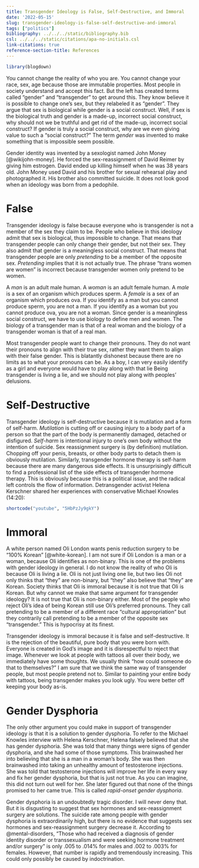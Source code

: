 ```yaml
---
title: Transgender Ideology is False, Self-Destructive, and Immoral
date: '2022-05-15'
slug: transgender-ideology-is-false-self-destructive-and-immoral
tags: ["politics"]
bibliography: ../../../static/bibliography.bib
csl: ../../../static/citations/apa-no-initials.csl
link-citations: true
reference-section-title: References
---
```

```r
library(blogdown)
```

You cannot change the reality of who you are.
You cannot change your race, sex, age because those are immutable properties.
Most people in society understand and accept this fact.
But the left has created terms called "gender" and "transgender" to get around this.
They know believe it is possible to change one's sex, but they relabeled it as "gender".
They argue that sex is biological while gender is a social construct.
Well, if sex is the biological truth and gender is a made-up, incorrect social construct, why should not we be truthful and get rid of the made-up, incorrect social construct?
If gender is truly a social construct, why are we even giving value to such a "social construct?"
The term *gender* was invented to make something that is impossible seem possible.

Gender identity was invented by a sexologist named John Money [@wikijohn-money].
He forced the sex-reassignment of David Reimer by giving him estrogen.
David ended up killing himself when he was 38 years old.
John Money used David and his brother for sexual rehearsal play and photographed it.
His brother also committed suicide.
It does not look good when an ideology was born from a pedophile.

# False

Transgender ideology is false because everyone who is transgender is not a member of the sex they claim to be.
People who believe in this ideology admit that sex is biological, thus impossible to change.
That means that transgender people can only change their gender, but not their sex.
They also admit that gender is a meaningless social construct.
That means that transgender people are only *pretending* to be a member of the opposite sex.
*Pretending* implies that it is not actually true.
The phrase "trans women are women" is incorrect because transgender women only pretend to be women.

A *man* is an adult male human.
A *woman* is an adult female human.
A *male* is a sex of an organism which produces sperm.
A *female* is a sex of an organism which produces ova.
If you identify as a man but you cannot produce sperm, you are not a man.
If you identify as a woman but you cannot produce ova, you are not a woman.
Since gender is a meaningless social construct, we have to use biology to define men and women.
The biology of a transgender man is that of a real woman and the biology of a transgender woman is that of a real man.

Most transgender people want to change their pronouns.
They do not want their pronouns to align with their true sex, rather they want them to align with their false gender.
This is blatantly dishonest because there are no limits as to what your pronouns can be.
As a boy, I can very easily identify as a girl and everyone would have to play along with that lie
Being transgender is living a lie, and we should not play along with peoples' delusions.

# Self-Destructive

Transgender ideology is self-destructive because it is mutilation and a form of self-harm.
*Mutilation* is cutting off or causing injury to a body part of a person so that the part of the body is permanently damaged, detached or disfigured.
*Self-harm* is intentional injury to one's own body without the intention of suicide.
Sex reassignment surgery is (by definition) mutilation.
Chopping off your penis, breasts, or other body parts to detach them is obviously mutilation.
Similarly, transgender hormone therapy is self-harm because there are many dangerous side effects.
It is unsurprisingly difficult to find a professional list of the side effects of transgender hormone therapy.
This is obviously because this is a political issue, and the radical left controls the flow of information.
Detransgender activist Helena Kerschner shared her experiences with conservative Michael Knowles (14:20):

```r
shortcode("youtube", "5HbPzJy9gkY")
```

# Immoral

A white person named Oli London wants penis reduction surgery to be "100% Korean" [@white-korean].
I am not sure if Oli London is a man or a woman, because Oli identifies as non-binary.
This is one of the problems with gender ideology in general.
I do not know the reality of who Oli is because Oli is living a lie.
Oli is not just living one lie, but two lies
Oli not only thinks that "they" are non-binary, but "they" also believe that "they" are Korean.
Society thinks that Oli is immoral because it is not true that Oli is Korean.
But why cannot we make that same argument for transgender ideology?
It is not true that Oli is non-binary either.
Most of the people who reject Oli's idea of being Korean still use Oli's preferred pronouns.
They call pretending to be a member of a different race "cultural appropriation" but they contrarily call pretending to be a member of the opposite sex "transgender."
This is hypocrisy at its finest.

Transgender ideology is immoral because it is false and self-destructive.
It is the rejection of the beautiful, pure body that you were born with.
Everyone is created in God's image and it is disrespectful to reject that image.
Whenever we look at people with tattoos all over their body, we immediately have some thoughts.
We usually think "how could someone do that to themselves?"
I am sure that we think the same way of transgender people, but most people pretend not to.
Similar to painting your entire body with tattoos, being transgender makes you look ugly.
You were better off keeping your body as-is.

# Gender Dysphoria

The only other argument you could make in support of transgender ideology is that it is a solution to gender dysphoria.
To refer to the Michael Knowles interview with Helena Kerschner, Helena falsely believed that she has gender dysphoria.
She was told that many things were signs of gender dysphoria, and she had some of those symptoms.
This brainwashed her into believing that she is a man in a woman's body.
She was then brainwashed into taking an unhealthy amount of testosterone injections.
She was told that testosterone injections will improve her life in every way and fix her gender dysphoria, but that is just not true.
As you can imagine, this did not turn out well for her.
She later figured out that none of the things promised to her came true.
This is called *rapid-onset gender dysphoria*.

Gender dysphoria is an undoubtedly tragic disorder.
I will never deny that.
But it is disgusting to suggest that sex hormones and sex-reassignment surgery are solutions.
The suicide rate among people with gender dysphoria is extraordinarily high, but there is no evidence that suggests sex hormones and sex-reassignment surgery decrease it.
According to @mental-disorders, "Those who had received a diagnosis of gender identity disorder or transsexualism and were seeking hormone treatment and/or surgery" is only .005 to .014% for males and .002 to .003% for females.
However, that number is rapidly and tremendously increasing.
This could only possibly be caused by indoctrination.
